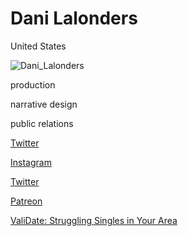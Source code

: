 # Dani Lalonders

<Location>

United States

</Location>

![Dani_Lalonders](./images/Dani_Lalonders_v1.jpg)

<Skills>

production

narrative design

public relations

</Skills>

<Personal>

[Twitter](https://twitter.com/danulmao)

[Instagram](https://www.instagram.com/dani.lmao/)

</Personal>

<Business>

[Twitter](https://twitter.com/ValidateGame)

[Patreon](https://www.patreon.com/validategame)

</Business>



<Games>

[ValiDate: Struggling Singles in Your Area](https://validategame.com/)

</Games>
